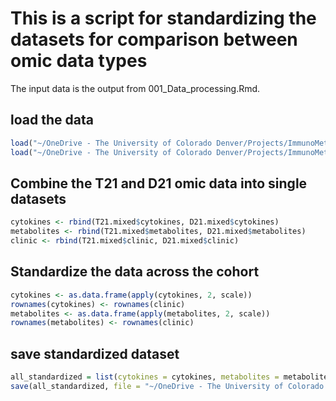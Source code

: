 # This is a script for standardizing the datasets for comparison between omic data types
The input data is the output from 001_Data_processing.Rmd. 

## load the data

```r
load("~/OneDrive - The University of Colorado Denver/Projects/ImmunoMetabolicSubtypes/data/processed/T21_mixed_cyt_met.RData")
load("~/OneDrive - The University of Colorado Denver/Projects/ImmunoMetabolicSubtypes/data/processed/D21_mixed_cyt_met.RData")
```

## Combine the T21 and D21 omic data into single datasets
```r
cytokines <- rbind(T21.mixed$cytokines, D21.mixed$cytokines)
metabolites <- rbind(T21.mixed$metabolites, D21.mixed$metabolites)
clinic <- rbind(T21.mixed$clinic, D21.mixed$clinic)
```


## Standardize the data across the cohort

```r
cytokines <- as.data.frame(apply(cytokines, 2, scale))
rownames(cytokines) <- rownames(clinic)
metabolites <- as.data.frame(apply(metabolites, 2, scale))
rownames(metabolites) <- rownames(clinic)
```

## save standardized dataset
```r
all_standardized = list(cytokines = cytokines, metabolites = metabolites, clinic = clinic)
save(all_standardized, file = "~/OneDrive - The University of Colorado Denver/Projects/ImmunoMetabolicSubtypes/data/processed/all_cyt_met_standardized.RData")
```
